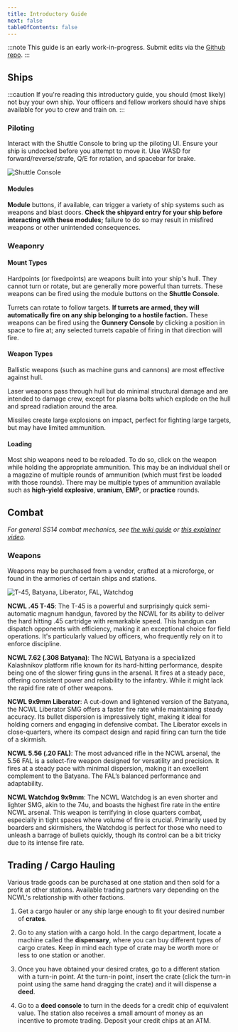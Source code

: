 ```yaml
---
title: Introductory Guide
next: false
tableOfContents: false
---
```


:::note
This guide is an early work-in-progress. Submit edits via the [Github repo](https://github.com/WreakHavocOnTheMiddleClass/ncwl-docs/).
:::



<Tabs>

  <TabItem label="Ships" icon="information">

  ## Ships

  :::caution
  If you're reading this introductory guide, you should (most likely) not buy your own ship. Your officers and fellow workers should have ships available for you to crew and train on.
  :::

  ### Piloting

  Interact with the Shuttle Console to bring up the piloting UI. Ensure your ship is undocked before you attempt to move it. Use WASD for forward/reverse/strafe, Q/E for rotation, and spacebar for brake.

  ![Shuttle Console](../../assets/images/shuttle-console.png)

  #### Modules

  **Module** buttons, if available, can trigger a variety of ship systems such as weapons and blast doors. **Check the shipyard entry for your ship before interacting with these modules;** failure to do so may result in misfired weapons or other unintended consequences.

  ### Weaponry

  #### Mount Types

  Hardpoints (or fixedpoints) are weapons built into your ship's hull. They cannot turn or rotate, but are generally more powerful than turrets. These weapons can be fired using the module buttons on the **Shuttle Console**.

  Turrets can rotate to follow targets. **If turrets are armed, they will automatically fire on any ship belonging to a hostile faction.** These weapons can be fired using the **Gunnery Console** by clicking a position in space to fire at; any selected turrets capable of firing in that direction will fire.

  #### Weapon Types 

  Ballistic weapons (such as machine guns and cannons) are most effective against hull.

  Laser weapons pass through hull but do minimal structural damage and are intended to damage crew, except for plasma bolts which explode on the hull and spread radiation around the area.

  Missiles create large explosions on impact, perfect for fighting large targets, but may have limited ammunition.

  #### Loading

  Most ship weapons need to be reloaded. To do so, click on the weapon while holding the appropriate ammunition. This may be an individual shell or a magazine of multiple rounds of ammunition (which must first be loaded with those rounds). There may be multiple types of ammunition available such as **high-yield explosive**, **uranium**, **EMP**, or **practice** rounds.
    
  </TabItem>
  <TabItem label="Infantry" icon="information">

  ## Combat

  *For general SS14 combat mechanics, see [the wiki guide](https://wiki.spacestation14.com/wiki/Combat) or [this explainer video](https://www.youtube.com/watch?v=c35R3mMz21Q).*

  ### Weapons

  Weapons may be purchased from a vendor, crafted at a microforge, or found in the armories of certain ships and stations.

  ![T-45, Batyana, Liberator, FAL, Watchdog](../../assets/images/small-arms.png)

  **NCWL .45 T-45**: The T-45 is a powerful and surprisingly quick semi-automatic magnum handgun, favored by the NCWL for its ability to deliver the hard hitting .45 cartridge with remarkable speed. This handgun can dispatch opponents with efficiency, making it an exceptional choice for field operations. It's particularly valued by officers, who frequently rely on it to enforce discipline.

  **NCWL 7.62 (.308 Batyana)**: The NCWL Batyana is a specialized Kalashnikov platform rifle known for its hard-hitting performance, despite being one of the slower firing guns in the arsenal. It fires at a steady pace, offering consistent power and reliability to the infantry. While it might lack the rapid fire rate of other weapons.

  **NCWL 9x9mm Liberator**: A cut-down and lightened version of the Batyana, the NCWL Liberator SMG offers a faster fire rate while maintaining steady accuracy. Its bullet dispersion is impressively tight, making it ideal for holding corners and engaging in defensive combat. The Liberator excels in close-quarters, where its compact design and rapid firing can turn the tide of a skirmish.

  **NCWL 5.56 (.20 FAL)**: The most advanced rifle in the NCWL arsenal, the 5.56 FAL is a select-fire weapon designed for versatility and precision. It fires at a steady pace with minimal dispersion, making it an excellent complement to the Batyana. The FAL’s balanced performance and adaptability.

  **NCWL Watchdog 9x9mm**: The NCWL Watchdog is an even shorter and lighter SMG, akin to the 74u, and boasts the highest fire rate in the entire NCWL arsenal. This weapon is terrifying in close quarters combat, especially in tight spaces where volume of fire is crucial. Primarily used by boarders and skirmishers, the Watchdog is perfect for those who need to unleash a barrage of bullets quickly, though its control can be a bit tricky due to its intense fire rate.

  </TabItem>

  <TabItem label="Trading" icon="information">

  ## Trading / Cargo Hauling

  Various trade goods can be purchased at one station and then sold for a profit at other stations. Available trading partners vary depending on the NCWL's relationship with other factions.

  1. Get a cargo hauler or any ship large enough to fit your desired number of **crates**.

  2. Go to any station with a cargo hold. In the cargo department, locate a machine called the **dispensary**, where you can buy different types of cargo crates. Keep in mind each type of crate may be worth more or less to one station or another.

  3. Once you have obtained your desired crates, go to a different station with a turn-in point. At the turn-in point, insert the crate (click the turn-in point using the same hand dragging the crate) and it will dispense a **deed**.

  4. Go to a **deed console** to turn in the deeds for a credit chip of equivalent value. The station also receives a small amount of money as an incentive to promote trading. Deposit your credit chips at an ATM.
  </TabItem>
</Tabs>
